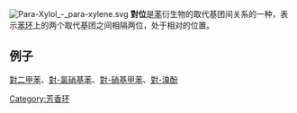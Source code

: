 {{chemref|time=2013-05-05T17:18:27+00:00}}
{{多個問題|
{{Expand|time=2018-02-14T02:29:18+00:00}}
{{Expert}}
{{Notability Unreferenced |time=2018-02-14T02:29:18+00:00}}
}}
[[File:Para-Xylol_-_para-xylene.svg|thumb]]
'''對位'''是[[苯|苯]]衍生物的取代基团间关系的一种，表示[[苯环|苯环]]上的两个取代基团之间相隔两位，处于相对的位置。

==例子==
[[對二甲苯|對二甲苯]]、[[對-氯硝基苯|對-氯硝基苯]]、[[對-硝基甲苯|對-硝基甲苯]]、[[對-溴酚|對-溴酚]]


{{苯}}

[[Category:芳香环|Category:芳香环]]